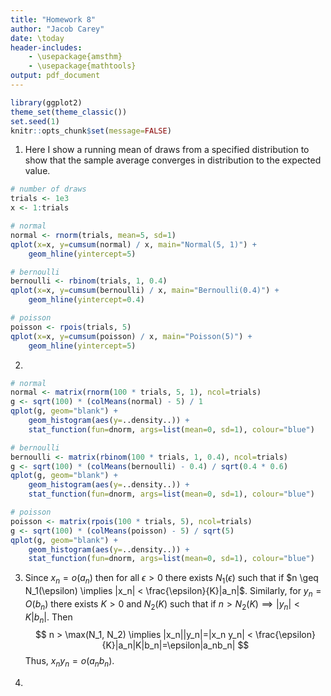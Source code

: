 ```yaml
---
title: "Homework 8"
author: "Jacob Carey"
date: \today
header-includes:
    - \usepackage{amsthm}
    - \usepackage{mathtools}
output: pdf_document
---
```


```r
library(ggplot2)
theme_set(theme_classic())
set.seed(1)
knitr::opts_chunk$set(message=FALSE)
```

1. Here I show a running mean of draws from a specified distribution to show that the sample average converges in distribution to the expected value.
```r
# number of draws
trials <- 1e3
x <- 1:trials

# normal
normal <- rnorm(trials, mean=5, sd=1)
qplot(x=x, y=cumsum(normal) / x, main="Normal(5, 1)") +
    geom_hline(yintercept=5)

# bernoulli
bernoulli <- rbinom(trials, 1, 0.4)
qplot(x=x, y=cumsum(bernoulli) / x, main="Bernoulli(0.4)") +
    geom_hline(yintercept=0.4)

# poisson
poisson <- rpois(trials, 5)
qplot(x=x, y=cumsum(poisson) / x, main="Poisson(5)") +
    geom_hline(yintercept=5)
```

2.
```r
# normal
normal <- matrix(rnorm(100 * trials, 5, 1), ncol=trials)
g <- sqrt(100) * (colMeans(normal) - 5) / 1
qplot(g, geom="blank") + 
    geom_histogram(aes(y=..density..)) +
    stat_function(fun=dnorm, args=list(mean=0, sd=1), colour="blue")

# bernoulli
bernoulli <- matrix(rbinom(100 * trials, 1, 0.4), ncol=trials)
g <- sqrt(100) * (colMeans(bernoulli) - 0.4) / sqrt(0.4 * 0.6)
qplot(g, geom="blank") + 
    geom_histogram(aes(y=..density..)) +
    stat_function(fun=dnorm, args=list(mean=0, sd=1), colour="blue")

# poisson
poisson <- matrix(rpois(100 * trials, 5), ncol=trials)
g <- sqrt(100) * (colMeans(poisson) - 5) / sqrt(5)
qplot(g, geom="blank") + 
    geom_histogram(aes(y=..density..)) +
    stat_function(fun=dnorm, args=list(mean=0, sd=1), colour="blue")
```

3. Since $x_n=o(a_n)$ then for all $\epsilon > 0$ there exists $N_1(\epsilon)$ such that if $n \geq N_1(\epsilon) \implies |x_n| < \frac{\epsilon}{K}|a_n|$. Similarly, for $y_n=O(b_n)$ there exists $K>0$ and $N_2(K)$ such that if $n > N_2(K) \implies |y_n| < K|b_n|$. Then 
    $$
    n > \max(N_1, N_2) \implies
    |x_n||y_n|=|x_n y_n| < \frac{\epsilon}{K}|a_n|K|b_n|=\epsilon|a_nb_n|
    $$
    Thus, $x_ny_n=o(a_nb_n)$.

4.
